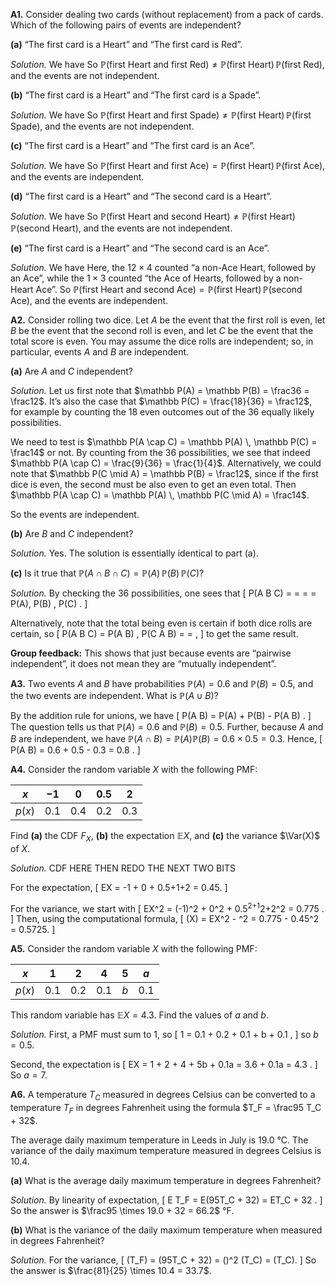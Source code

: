 ::::: {.myq}

**A1.** Consider dealing two cards (without replacement) from a pack of cards. Which of the following pairs of events are independent?

::::{ .subq}
**(a)** "The first card is a Heart" and "The first card is Red".

::: {.myanswers data-latex=""}
*Solution.* 
We have
\begin{align*}
\mathbb P(\text{first Heart}) &= \frac{13}{52} = \frac14 \\
\mathbb P(\text{first Red}) &= \frac{26}{52} = \frac12 \\
\mathbb P(\text{first Heart and first Red}) &= \mathbb P(\text{first Heart}) = \frac14 .
\end{align*}
So $\mathbb P(\text{first Heart and first Red}) \neq \mathbb P(\text{first Heart})\,\mathbb P(\text{first Red})$, and the events are not independent.
:::
::::

::::{ .subq}
**(b)** "The first card is a Heart" and "The first card is a Spade".

::: {.myanswers data-latex=""}
*Solution.* 
We have
\begin{align*}
\mathbb P(\text{first Heart}) &= \frac{13}{52} = \frac14 \\
\mathbb P(\text{first Spade}) &= \frac{13}{52} = \frac14 \\
\mathbb P(\text{first Heart and first Spade}) &= 0 .
\end{align*}
So $\mathbb P(\text{first Heart and first Spade}) \neq \mathbb P(\text{first Heart})\,\mathbb P(\text{first Spade})$, and the events are not independent.
:::
::::

::::{ .subq}
**(c)** "The first card is a Heart" and "The first card is an Ace".

::: {.myanswers data-latex=""}
*Solution.* 
We have
\begin{align*}
\mathbb P(\text{first Heart}) &= \frac{13}{52} = \frac14 \\
\mathbb P(\text{first Ace}) &= \frac{4}{52} = \frac1{13} \\
\mathbb P(\text{first Heart and first Ace}) &= \mathbb P(\text{first Ace of Hearts}) = \frac1{52} .
\end{align*}
So $\mathbb P(\text{first Heart and first Ace}) = \mathbb P(\text{first Heart})\,\mathbb P(\text{first Ace})$, and the events are independent.
:::
::::

::::{ .subq}
**(d)** "The first card is a Heart" and "The second card is a Heart".

::: {.myanswers data-latex=""}
*Solution.* 
We have
\begin{align*}
\mathbb P(\text{first Heart}) &= \frac{13}{52} = \frac14 \\
\mathbb P(\text{second Heart}) &= \frac{13}{52} = \frac14 \\
\mathbb P(\text{first Heart and second Heart}) &= \frac{13\times 12}{52 \times 51} = \frac{1}{17}
\end{align*}
So $\mathbb P(\text{first Heart and second Heart}) \neq \mathbb P(\text{first Heart})\,\mathbb P(\text{second Heart})$, and the events are not independent.
:::
::::

::::{ .subq}
**(e)** "The first card is a Heart" and "The second card is an Ace".

::: {.myanswers data-latex=""}
*Solution.* 
We have
\begin{align*}
\mathbb P(\text{first Heart}) &= \frac{13}{52} = \frac14 \\
\mathbb P(\text{second Ace}) &= \frac{4}{52} = \frac1{13} \\
\mathbb P(\text{first Heart and second Ace}) &= \frac{12\times4 + 1\times 3}{52\times 51} = \frac{51}{52\times 51} = \frac{1}{52}
\end{align*}
Here, the $12 \times 4$ counted "a non-Ace Heart, followed by an Ace", while the $1 \times 3$ counted "the Ace of Hearts, followed by a non-Heart Ace". So $\mathbb P(\text{first Heart and second Ace}) = \mathbb P(\text{first Heart})\,\mathbb P(\text{second Ace})$, and the events are independent.
:::
::::
:::::

::::: {.myq}
**A2.** Consider rolling two dice. Let $A$ be the event that the first roll is even, let $B$ be the event that the second roll is even, and let $C$ be the event that the total score is even. You may assume the dice rolls are independent; so, in particular, events $A$ and $B$ are independent.

:::: {.subq}
**(a)** Are $A$ and $C$ independent?

::: {.myanswers data-latex=""}
*Solution.* Let us first note that $\mathbb P(A) = \mathbb P(B) = \frac36 = \frac12$. It's also the case that $\mathbb P(C) = \frac{18}{36} = \frac12$, for example by counting the 18 even outcomes out of the 36 equally likely possibilities.

We need to test is $\mathbb P(A \cap C) = \mathbb P(A) \, \mathbb P(C) = \frac14$ or not. By counting from the 36 possibilities, we see that indeed $\mathbb P(A \cap C) = \frac{9}{36} = \frac{1}{4}$. Alternatively, we could note that $\mathbb P(C \mid A) = \mathbb P(B) = \frac12$, since if the first dice is even, the second must be also even to get an even total. Then $\mathbb P(A \cap C) = \mathbb P(A) \, \mathbb P(C \mid A) = \frac14$.

So the events are independent.
:::
::::

:::: {.subq}
**(b)** Are $B$ and $C$ independent?

::: {.myanswers data-latex=""}
*Solution.* Yes. The solution is essentially identical to part (a).
:::
::::

:::: {.subq}
**(c)** Is it true that $\mathbb P(A \cap B \cap C) = \mathbb P(A) \, \mathbb P(B) \, \mathbb P(C)$?

::: {.myanswers data-latex=""}
*Solution.*
By checking the 36 possibilities, one sees that
\[ \mathbb P(A \cap B \cap C) = \frac{9}{36} = \frac{1}{4} \neq \frac{1}{8} = \frac12 \times \frac12 \times \frac12 = \mathbb P(A)\, \mathbb P(B) \, \mathbb P(C) . \]

Alternatively, note that the total being even is certain if both dice rolls are certain, so
\[ \mathbb P(A \cap B \cap C) = \mathbb P(A \cap B) \, \mathbb P(C \mid A \cap B) = \frac14 \times 1 = \frac14 , \]
to get the same result.

**Group feedback:** This shows that just because events are "pairwise independent", it does not mean they are "mutually independent".
:::
::::
:::::

:::: {.myq}
**A3.** Two events $A$ and $B$ have probabilities $\mathbb P(A) = 0.6$ and $\mathbb P(B) = 0.5$, and the two events are independent. What is $\mathbb P(A \cup B)$?

::: {.myanswers data-latex=""}
By the addition rule for unions, we have
\[ \mathbb P(A \cup B) = \mathbb P(A) + \mathbb P(B) - \mathbb P(A \cap B) . \]
The question tells us that $\mathbb P(A) = 0.6$ and $\mathbb P(B) = 0.5$. Further, because $A$ and $B$ are independent, we have $\mathbb P(A \cap B) = \mathbb P(A)\mathbb P(B) = 0.6 \times 0.5 = 0.3$. Hence,
\[ \mathbb P(A \cup B) = 0.6 + 0.5 - 0.3 = 0.8 . \]
:::
::::


:::: {.myq}
**A4.** Consider the random variable $X$ with the following PMF:

| $x$ | $-1$ | $0$ | $0.5$ | $2$ |
|:--:|:--:|:--:|:--:|:--:|
| $p(x)$ | $0.1$ | $0.4$ | $0.2$ | $0.3$ |

Find **(a)** the CDF $F_X$, **(b)** the expectation $\mathbb EX$, and **(c)** the variance $\Var(X)$ of $X$.

::: {.myanswers data-latex=""}
*Solution.*
CDF HERE THEN REDO THE NEXT TWO BITS

For the expectation,
\[ \mathbb EX = -1\times0.1 + 0\times0.3 + 0.5\times0.3+1\times0.2+2\times0.1 = 0.45. \]

For the variance, we start with
\[ \mathbb EX^2 = (-1)^2\times0.1 + 0^2\times0.3 + 0.5^2\times0.3+1^2\times0.2+2^2\times0.1 = 0.775 . \]
Then, using the computational formula,
\[ \Var(X) = \mathbb EX^2 - \mu^2 = 0.775 - 0.45^2 = 0.5725. \]
:::
::::

:::: {.myq}
**A5.** Consider the random variable $X$ with the following PMF:

| $x$ | $1$ | $2$ | $4$ | $5$ | $a$ |
|:--:|:--:|:--:|:--:|:--:|:--:|
| $p(x)$ | $0.1$ | $0.2$ | $0.1$ | $b$ | $0.1$ |

This random variable has $\mathbb EX = 4.3$. Find the values of $a$ and $b$.

::: {.myanswers data-latex=""}
*Solution.*
First, a PMF must sum to 1, so
\[ 1 = 0.1 + 0.2 + 0.1 + b + 0.1 , \]
so $b = 0.5$.

Second, the expectation is
\[
\mathbb EX = 1\times0.1 + 2 \times 0.2 + 4 \times 0.1 + 5b + 0.1a 
           = 3.6 + 0.1a 
           = 4.3 .
\]
So $a = 7$.
:::
::::

::::: {.myq}
**A6.** A temperature $T_C$ measured in degrees Celsius can be converted to a temperature $T_F$ in degrees Fahrenheit using the formula $T_F = \frac95 T_C + 32$.

The average daily maximum temperature in Leeds in July is 19.0 °C. The variance of the daily maximum temperature measured in degrees Celsius is 10.4.

:::: {.subq}
**(a)** What is the average daily maximum temperature in degrees Fahrenheit?

::: {.myanswers data-latex=""}
*Solution.*
By linearity of expectation,
\[ \mathbb E T_F = \mathbb E\left(\tfrac95T_C + 32\right) = \tfrac95 \mathbb ET_C + 32 . \]
So the answer is $\frac95 \times 19.0 + 32 = 66.2$ °F.
:::
::::

:::: {.subq}
**(b)** What is the variance of the daily maximum temperature when measured in degrees Fahrenheit?

::: {.myanswers data-latex=""}
*Solution.*
For the variance,
\[ \Var(T_F) = \Var\left(\tfrac95T_C + 32\right) = \left(\tfrac95\right)^2 \Var(T_C) = \tfrac{81}{25}\Var(T_C). \]
So the answer is $\frac{81}{25} \times 10.4 = 33.7$.
:::
::::
:::::